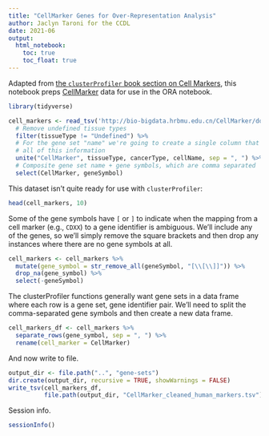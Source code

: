 ```yaml
---
title: "CellMarker Genes for Over-Representation Analysis"
author: Jaclyn Taroni for the CCDL
date: 2021-06
output: 
  html_notebook: 
    toc: true
    toc_float: true
---
```


Adapted from [the `clusterProfiler` book section on Cell Markers](http://yulab-smu.top/clusterProfiler-book/chapter3.html#cell-marker), this notebook preps [CellMarker](http://bio-bigdata.hrbmu.edu.cn/CellMarker/) data for use in the ORA notebook.

```r
library(tidyverse)
```

```r
cell_markers <- read_tsv('http://bio-bigdata.hrbmu.edu.cn/CellMarker/download/Human_cell_markers.txt') %>% 
  # Remove undefined tissue types
  filter(tissueType != "Undefined") %>%
  # For the gene set "name" we're going to create a single column that has
  # all of this information
  unite("CellMarker", tissueType, cancerType, cellName, sep = ", ") %>% 
  # Composite gene set name + gene symbols, which are comma separated
  select(CellMarker, geneSymbol)
```

This dataset isn't quite ready for use with `clusterProfiler`:

```r
head(cell_markers, 10)
```

Some of the gene symbols have `[` or `]` to indicate when the mapping from a cell marker (e.g., `CDXX`) to a gene identifier is ambiguous.
We'll include any of the genes, so we'll simply remove the square brackets and then drop any instances where there are no gene symbols at all.

```r
cell_markers <- cell_markers %>%
  mutate(gene_symbol = str_remove_all(geneSymbol, "[\\[\\]]")) %>%
  drop_na(gene_symbol) %>%
  select(-geneSymbol)
```

The clusterProfiler functions generally want gene sets in a data frame where each row is a gene set, gene identifier pair. 
We'll need to split the comma-separated gene symbols and then create a new data frame.

```r
cell_markers_df <- cell_markers %>% 
  separate_rows(gene_symbol, sep = ", ") %>%
  rename(cell_marker = CellMarker)
```

And now write to file.

```r
output_dir <- file.path("..", "gene-sets")
dir.create(output_dir, recursive = TRUE, showWarnings = FALSE)
write_tsv(cell_markers_df,
          file.path(output_dir, "CellMarker_cleaned_human_markers.tsv"))
```

Session info.

```r
sessionInfo()
```
